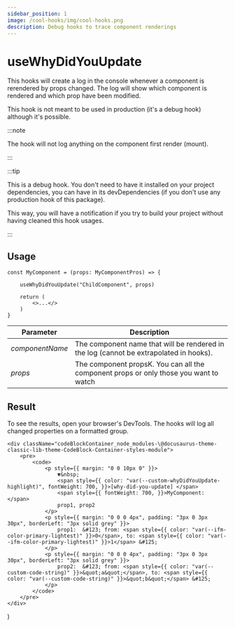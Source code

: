 ```yaml
---
sidebar_position: 1
image: /cool-hooks/img/cool-hooks.png
description: Debug hooks to trace component renderings
---
```


# useWhyDidYouUpdate

This hooks will create a log in the console whenever a component is rerendered by props changed.
The log will show which component is rendered and which prop have been modified.

This hook is not meant to be used in production (it's a debug hook) although it's possible.

:::note

The hook will not log anything on the component first render (mount).

:::

:::tip

This is a debug hook. You don't need to have it installed on your project dependencies,
you can have in its devDependencies (if you don't use any production hook of this package).

This way, you will have a notification if you try to build your project without having cleaned this hook usages.

:::

## Usage

```tsx
const MyComponent = (props: MyComponentPros) => {
    
    useWhyDidYouUpdate("ChildComponent", props)

    return (
        <>...</>
    )
}
```

| Parameter       | Description                                                                            |
|-----------------|----------------------------------------------------------------------------------------|
| *componentName* | The component name that will be rendered in the log (cannot be extrapolated in hooks). |
| *props*         | The component propsK. You can all the component props or only those you want to watch  |

## Result

To see the results, open your browser's DevTools. The hooks will log all changed properties on a formatted group.

    <div className="codeBlockContainer_node_modules-\@docusaurus-theme-classic-lib-theme-CodeBlock-Container-styles-module">
        <pre>
            <code>
                <p style={{ margin: "0 0 10px 0" }}>
                    ▼&nbsp;
                    <span style={{ color: "var(--custom-whyDidYouUpdate-highlight)", fontWeight: 700, }}>[why-did-you-update] </span>
                    <span style={{ fontWeight: 700, }}>MyComponent: </span>
                    prop1, prop2
                </p>
                <p style={{ margin: "0 0 0 4px", padding: "3px 0 3px 30px", borderLeft: "3px solid grey" }}>
                    prop1:  &#123; from: <span style={{ color: "var(--ifm-color-primary-lightest)" }}>0</span>, to: <span style={{ color: "var(--ifm-color-primary-lightest)" }}>1</span> &#125;
                </p>
                <p style={{ margin: "0 0 0 4px", padding: "3px 0 3px 30px", borderLeft: "3px solid grey" }}>
                    prop2:  &#123; from: <span style={{ color: "var(--custom-code-string)" }}>&quot;a&quot;</span>, to: <span style={{ color: "var(--custom-code-string)" }}>&quot;b&quot;</span> &#125;
                </p>
            </code>
        </pre>
    </div>
)

<LogExample />

